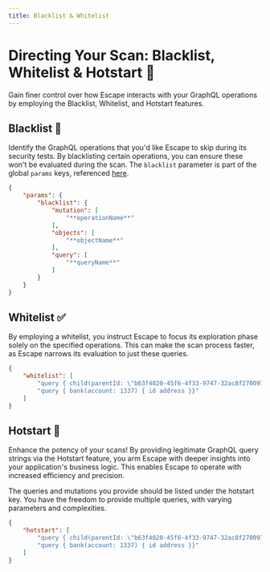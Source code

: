 ```yaml
---
title: Blacklist & Whitelist
---
```


# Directing Your Scan: Blacklist, Whitelist & Hotstart 🎯

Gain finer control over how Escape interacts with your GraphQL operations by employing the Blacklist, Whitelist, and Hotstart features.

## Blacklist 🚫

Identify the GraphQL operations that you'd like Escape to skip during its security tests. By blacklisting certain operations, you can ensure these won't be evaluated during the scan. The `blacklist` parameter is part of the global `params` keys, referenced [here](/advanced-usage/parameters-reference).

```json
{
    "params": {
        "blacklist": {
            "mutation": [
                "**operationName**"
            ],
            "objects": [
                "**objectName**"
            ],
            "query": [
                "**queryName**"
            ]
        }
    }
}
```

## Whitelist ✅

By employing a whitelist, you instruct Escape to focus its exploration phase solely on the specified operations. This can make the scan process faster, as Escape narrows its evaluation to just these queries.

```json
{
    "whitelist": [
        "query { child(parentId: \"b63f4020-45f6-4f33-9747-32ac8f270097\" ) { id name birthdate }}",
        "query { bank(account: 1337) { id address }}"
    ]
}
```


## Hotstart 🚀

Enhance the potency of your scans! By providing legitimate GraphQL query strings via the Hotstart feature, you arm Escape with deeper insights into your application's business logic. This enables Escape to operate with increased efficiency and precision.

The queries and mutations you provide should be listed under the hotstart key. You have the freedom to provide multiple queries, with varying parameters and complexities.

```json
{
    "hotstart": [
        "query { child(parentId: \"b63f4020-45f6-4f33-9747-32ac8f270097\" ) { id name birthdate }}",
        "query { bank(account: 1337) { id address }}"
    ]
}
```